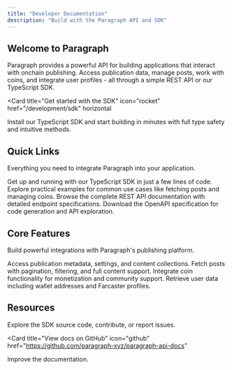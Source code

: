 ```yaml
---
title: "Developer Documentation"
description: "Build with the Paragraph API and SDK"
---
```


## Welcome to Paragraph

Paragraph provides a powerful API for building applications that interact with onchain publishing. Access publication data, manage posts, work with coins, and integrate user profiles - all through a simple REST API or our TypeScript SDK.

<Card
  title="Get started with the SDK"
  icon="rocket"
  href="/development/sdk"
  horizontal
>
  Install our TypeScript SDK and start building in minutes with full type safety and intuitive methods.
</Card>

## Quick Links

Everything you need to integrate Paragraph into your application.

<Columns cols={2}>
  <Card
    title="SDK Quickstart"
    icon="bolt"
    href="/development/sdk"
  >
    Get up and running with our TypeScript SDK in just a few lines of code.
  </Card>
  <Card
    title="Code Examples"
    icon="code"
    href="/development/sdk/examples"
  >
    Explore practical examples for common use cases like fetching posts and managing coins.
  </Card>
  <Card
    title="API Reference"
    icon="terminal"
    href="/api-reference/publications/get-publication-by-id"
  >
    Browse the complete REST API documentation with detailed endpoint specifications.
  </Card>
  <Card
    title="OpenAPI Spec"
    icon="file-code"
    href="https://github.com/paragraph-xyz/paragraph-sdk-js/blob/main/openapi.json"
  >
    Download the OpenAPI specification for code generation and API exploration.
  </Card>
</Columns>

## Core Features

Build powerful integrations with Paragraph's publishing platform.

<Columns cols={2}>
  <Card
    title="Publications"
    icon="newspaper"
    href="/api-reference/publications/get-publication-by-id"
  >
    Access publication metadata, settings, and content collections.
  </Card>
  <Card
    title="Posts"
    icon="pen-fancy"
    href="/api-reference/posts/list-posts-in-a-publication"
  >
    Fetch posts with pagination, filtering, and full content support.
  </Card>
  <Card
    title="Coins"
    icon="coins"
    href="/api-reference/coins/get-coin-by-id"
  >
    Integrate coin functionality for monetization and community support.
  </Card>
  <Card
    title="User Profiles"
    icon="user"
    href="/api-reference/users/get-user-by-id"
  >
    Retrieve user data including wallet addresses and Farcaster profiles.
  </Card>
</Columns>

## Resources


<Columns cols={2}>
<Card
  title="View SDK on GitHub"
  icon="github"
  href="https://github.com/paragraph-xyz/paragraph-sdk-js"
>
  Explore the SDK source code, contribute, or report issues.
</Card>

<Card
  title="View docs on GitHub"
  icon="github"
  href="https://github.com/paragraph-xyz/paragraph-api-docs"
>
  Improve the documentation.
</Card>
</Columns>
